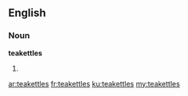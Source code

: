 ==English==

===Noun===
'''teakettles'''

#{{plural of|[[teakettle]]}}

[[ar:teakettles]]
[[fr:teakettles]]
[[ku:teakettles]]
[[my:teakettles]]